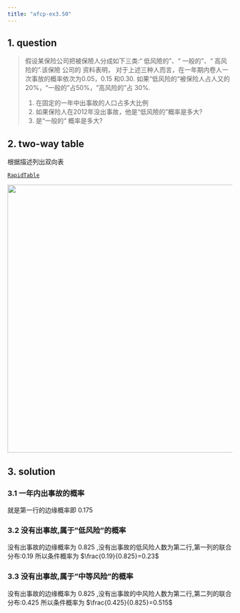 ```yaml
---
title: "afcp-ex3.50"
---
```


## 1. question
>假设某保险公司把被保險人分成如下三类:“ 低风險的”、“ 一般的”、“ 高风险的”.该保險 公司的 资料表明，
>对于上述三种人而言，在一年期内卷人一次事放的概率依次为0.05，0.15 和0.30. 
>如果“低风险的“被保险人占人又的 20%，“一般的”占50%，“高风险的”占 30%.
>
> 1. 在固定的一年中出事故的人口占多大比例
> 2. 如果保险人在2012年没出事故，他是“低风險的”概率是多大?
> 3. 是“一般的“ 概率是多大?

## 2. two-way table
根据描述列出双向表

::: {.callout-tip title="build two-way table in this page "}
 [`RapidTable`](https://www.rapidtables.com/tools/table-chart.html#)
:::

![](./images/ex3.50.jpg){width=600}

## 3. solution
### 3.1 一年内出事故的概率
就是第一行的边缘概率即 $0.175$

### 3.2 没有出事故,属于"低风险"的概率
没有出事故的边缘概率为 $0.825$ ,没有出事故的低风险人数为第二行,第一列的联合分布:$0.19$
所以条件概率为 $\frac{0.19}{0.825}=0.23$

### 3.3 没有出事故,属于"中等风险"的概率
没有出事故的边缘概率为 $0.825$ ,没有出事故的中风险人数为第二行,第二列的联合分布:$0.425$
所以条件概率为 $\frac{0.425}{0.825}=0.515$